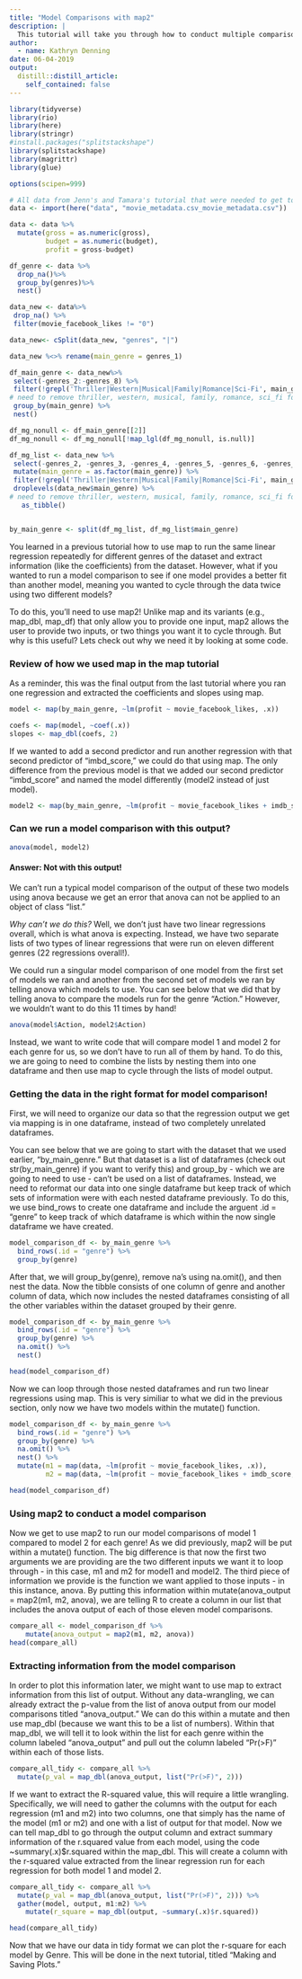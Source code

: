 ```yaml
---
title: "Model Comparisons with map2"
description: |
  This tutorial will take you through how to conduct multiple comparisons using map2.
author:
  - name: Kathryn Denning
date: 06-04-2019
output:
  distill::distill_article:
    self_contained: false
---
```


```r
library(tidyverse)
library(rio)
library(here)
library(stringr)
#install.packages("splitstackshape")
library(splitstackshape)
library(magrittr)
library(glue)

options(scipen=999)

# All data from Jenn's and Tamara's tutorial that were needed to get to the point that I can run my code
data <- import(here("data", "movie_metadata.csv_movie_metadata.csv"))

data <- data %>%
  mutate(gross = as.numeric(gross),
         budget = as.numeric(budget),
         profit = gross-budget)

df_genre <- data %>% 
  drop_na()%>%
  group_by(genres)%>%
  nest()

data_new <- data%>%
 drop_na() %>%
 filter(movie_facebook_likes != "0")

data_new<- cSplit(data_new, "genres", "|")

data_new %<>% rename(main_genre = genres_1)

df_main_genre <- data_new%>%
 select(-genres_2:-genres_8) %>%
 filter(!grepl('Thriller|Western|Musical|Family|Romance|Sci-Fi', main_genre)) %>%
# need to remove thriller, western, musical, family, romance, sci_fi for having less than 5 movies
 group_by(main_genre) %>%
 nest()

df_mg_nonull <- df_main_genre[[2]]
df_mg_nonull <- df_mg_nonull[!map_lgl(df_mg_nonull, is.null)]

df_mg_list <- data_new %>%
 select(-genres_2, -genres_3, -genres_4, -genres_5, -genres_6, -genres_7, -genres_8)%>%
 mutate(main_genre = as.factor(main_genre)) %>%
 filter(!grepl('Thriller|Western|Musical|Family|Romance|Sci-Fi', main_genre)) %>%
 droplevels(data_new$main_genre) %>%
# need to remove thriller, western, musical, family, romance, sci_fi for having less than 5 movies
   as_tibble()


by_main_genre <- split(df_mg_list, df_mg_list$main_genre)
```

You learned in a previous tutorial how to use map to run the same linear regression repeatedly for different genres of the dataset and extract information (like the coefficients) from the dataset. However, what if you wanted to run a model comparison to see if one model provides a better fit than another model, meaning you wanted to cycle through the data twice using two different models? 

To do this, you'll need to use map2! Unlike map and its variants (e.g., map_dbl, map_df) that only allow you to provide one input, map2 allows the user to provide two inputs, or two things you want it to cycle through. But why is this useful? Lets check out why we need it by looking at some code.


### Review of how we used map in the map tutorial

As a reminder, this was the final output from the last tutorial where you ran one regression and extracted the coefficients and slopes using map.

```r
model <- map(by_main_genre, ~lm(profit ~ movie_facebook_likes, .x))

coefs <- map(model, ~coef(.x))
slopes <- map_dbl(coefs, 2)

```

If we wanted to add a second predictor and run another regression with that second predictor of "imbd_score," we could do that using map. The only difference from the previous model is that we added our second predictor "imbd_score" and named the model differently (model2 instead of just model).

```r
model2 <- map(by_main_genre, ~lm(profit ~ movie_facebook_likes + imdb_score, .x))
```

### Can we run a model comparison with this output?

```r
anova(model, model2)
```

#### Answer: Not with this output!

We can't run a typical model comparison of the output of these two models using anova because we get an error that anova can not be applied to an object of class "list." 

*Why can't we do this?* Well, we don't just have two linear regressions overall, which is what anova is expecting. Instead, we have two separate lists of two types of linear regressions that were run on eleven different genres (22 regressions overall!).

We could run a singular model comparison of one model from the first set of models we ran and another from the second set of models we ran by telling anova which models to use. You can see below that we did that by telling anova to compare the models run for the genre "Action." However, we wouldn't want to do this 11 times by hand!

```r
anova(model$Action, model2$Action)
```

Instead, we want to write code that will compare model 1 and model 2 for each genre for us, so we don't have to run all of them by hand. To do this, we are going to need to combine the lists by nesting them into one dataframe and then use map to cycle through the lists of model output. 

### Getting the data in the right format for model comparison!

First, we will need to organize our data so that the regression output we get via mapping is in one dataframe, instead of two completely unrelated dataframes. 

You can see below that we are going to start with the dataset that we used earlier, "by_main_genre." But that dataset is a list of dataframes (check out str(by_main_genre) if you want to verify this) and group_by - which we are going to need to use - can't be used on a list of dataframes. Instead, we need to reformat our data into one single dataframe but keep track of which sets of information were with each nested dataframe previously. To do this, we use bind_rows to create one dataframe and include the arguent .id = "genre" to keep track of which dataframe is which within the now single dataframe we have created. 

```r
model_comparison_df <- by_main_genre %>% 
  bind_rows(.id = "genre") %>% 
  group_by(genre)
```

After that, we will group_by(genre), remove na's using na.omit(), and then nest the data. Now the tibble consists of one column of genre and another column of data, which now includes the nested dataframes consisting of all the other variables within the dataset grouped by their genre. 

```r
model_comparison_df <- by_main_genre %>% 
  bind_rows(.id = "genre") %>% 
  group_by(genre) %>% 
  na.omit() %>% 
  nest()

head(model_comparison_df)
```

Now we can loop through those nested dataframes and run two linear regressions using map. This is very similiar to what we did in the previous section, only now we have two models within the mutate() function.

```r
model_comparison_df <- by_main_genre %>% 
  bind_rows(.id = "genre") %>% 
  group_by(genre) %>% 
  na.omit() %>% 
  nest() %>% 
  mutate(m1 = map(data, ~lm(profit ~ movie_facebook_likes, .x)),
         m2 = map(data, ~lm(profit ~ movie_facebook_likes + imdb_score, .x)))

head(model_comparison_df)
```

### Using map2 to conduct a model comparison

Now we get to use map2 to run our model comparisons of model 1 compared to model 2 for each genre! As we did previously, map2 will be put within a mutate() function. The big difference is that now the first two arguments we are providing are the two different inputs we want it to loop through - in this case, m1 and m2 for model1 and model2. The third piece of information we provide is the function we want applied to those inputs - in this instance, anova. By putting this information within mutate(anova_output = map2(m1, m2, anova), we are telling R to create a column in our list that includes the anova output of each of those eleven model comparisons.

```r
compare_all <- model_comparison_df %>%
    mutate(anova_output = map2(m1, m2, anova))
head(compare_all)
```

### Extracting information from the model comparison

In order to plot this information later, we might want to use map to extract information from this list of output. Without any data-wrangling, we can already extract the p-value from the list of anova output from our model comparisons titled "anova_output." We can do this within a mutate and then use map_dbl (because we want this to be a list of numbers). Within that map_dbl, we will tell it to look within the list for each genre within the column labeled "anova_output" and pull out the column labeled "Pr(>F)" within each of those lists. 

```r
compare_all_tidy <- compare_all %>% 
  mutate(p_val = map_dbl(anova_output, list("Pr(>F)", 2)))    
```

If we want to extract the R-squared value, this will require a little wrangling. Specifically, we will need to gather the columns with the output for each regression (m1 and m2) into two columns, one that simply has the name of the model (m1 or m2) and one with a list of output for that model. Now we can tell map_dbl to go through the output column and extract summary information of the r.squared value from each model, using the code ~summary(.x)$r.squared within the map_dbl. This will create a column with the r-squared value extracted from the linear regression run for each regression for both model 1 and model 2.

```r
compare_all_tidy <- compare_all %>% 
  mutate(p_val = map_dbl(anova_output, list("Pr(>F)", 2))) %>% 
  gather(model, output, m1:m2) %>% 
    mutate(r_square = map_dbl(output, ~summary(.x)$r.squared))

head(compare_all_tidy)      
```

Now that we have our data in tidy format we can plot the r-square for each model by Genre. This will be done in the next tutorial, titled "Making and Saving Plots."
